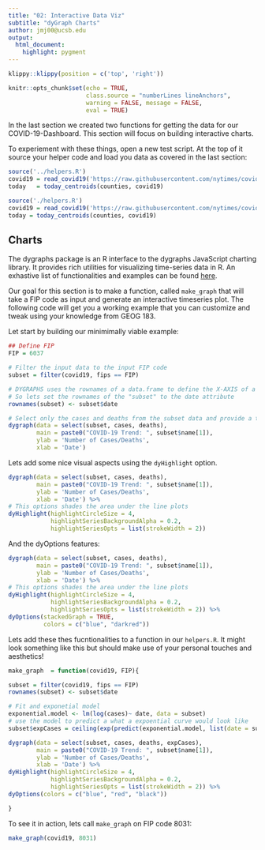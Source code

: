 ```yaml
---
title: "02: Interactive Data Viz"
subtitle: "dyGraph Charts"
author: jmj00@ucsb.edu
output: 
  html_document:
    highlight: pygment
---
```


```r
klippy::klippy(position = c('top', 'right'))
```

```r
knitr::opts_chunk$set(echo = TRUE, 
                      class.source = "numberLines lineAnchors",
                      warning = FALSE, message = FALSE,
                      eval = TRUE)
```

In the last section we created two functions for getting the data for our COVID-19-Dashboard. This section will focus on building interactive charts. 

To experiement with these things, open a new test script. At the top of it source your helper code and load you data as covered in the last section:


```r
source('../helpers.R')
covid19 = read_covid19('https://raw.githubusercontent.com/nytimes/covid-19-data/master/us-counties.csv')
today   = today_centroids(counties, covid19)
```


```r
source('./helpers.R')
covid19 = read_covid19('https://raw.githubusercontent.com/nytimes/covid-19-data/master/us-counties.csv')
today = today_centroids(counties, covid19)
```

## Charts

The dygraphs package is an R interface to the dygraphs JavaScript charting library. It provides rich utilities for visualizing time-series data in R. An exhastive list of functionalities and examples can be found [here](https://rstudio.github.io/dygraphs/).

Our goal for this section is to make a function, called `make_graph` that will take a FIP code as input and generate an interactive timeseries plot. The following code will get you a working example that you can customize and tweak using your knowledge from GEOG 183.

Let start by building our minimimally viable example:

```r
## Define FIP
FIP = 6037

# Filter the input data to the input FIP code
subset = filter(covid19, fips == FIP)

# DYGRAPHS uses the rownames of a data.frame to define the X-AXIS of a plot
# So lets set the rownames of the "subset" to the date attribute
rownames(subset) <- subset$date

# Select only the cases and deaths from the subset data and provide a title and axis labels
dygraph(data = select(subset, cases, deaths),
        main = paste0("COVID-19 Trend: ", subset$name[1]),
        ylab = 'Number of Cases/Deaths', 
        xlab = 'Date') 
```

Lets add some nice visual aspects using the `dyHighlight` option.

```r
dygraph(data = select(subset, cases, deaths),
        main = paste0("COVID-19 Trend: ", subset$name[1]),
        ylab = 'Number of Cases/Deaths', 
        xlab = 'Date') %>% 
# This options shades the area under the line plots
dyHighlight(highlightCircleSize = 4, 
            highlightSeriesBackgroundAlpha = 0.2,
            highlightSeriesOpts = list(strokeWidth = 2))
```

And the dyOptions features:

```r
dygraph(data = select(subset, cases, deaths),
        main = paste0("COVID-19 Trend: ", subset$name[1]),
        ylab = 'Number of Cases/Deaths', 
        xlab = 'Date') %>% 
# This options shades the area under the line plots
dyHighlight(highlightCircleSize = 4, 
            highlightSeriesBackgroundAlpha = 0.2,
            highlightSeriesOpts = list(strokeWidth = 2)) %>% 
dyOptions(stackedGraph = TRUE,
          colors = c("blue", "darkred"))
```

Lets add these thes fucntionalities to a function in our `helpers.R`. It might look something like this but should make use of your personal touches and aesthetics!

```r

make_graph  = function(covid19, FIP){

subset = filter(covid19, fips == FIP)
rownames(subset) <- subset$date

# Fit and exponetial model
exponential.model <- lm(log(cases)~ date, data = subset)
# use the model to predict a what a expoential curve would look like
subset$expCases = ceiling(exp(predict(exponential.model, list(date = subset$date))))

dygraph(data = select(subset, cases, deaths, expCases),
        main = paste0("COVID-19 Trend: ", subset$name[1]),
        ylab = 'Number of Cases/Deaths', 
        xlab = 'Date') %>% 
dyHighlight(highlightCircleSize = 4, 
            highlightSeriesBackgroundAlpha = 0.2,
            highlightSeriesOpts = list(strokeWidth = 2)) %>% 
dyOptions(colors = c("blue", "red", "black"))

}

```

To see it in action, lets call `make_graph` on FIP code 8031:

```r
make_graph(covid19, 8031)

```
